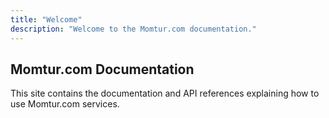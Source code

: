```yaml
---
title: "Welcome"
description: "Welcome to the Momtur.com documentation."
---
```


## Momtur.com Documentation

This site contains the documentation and API references explaining how to use Momtur.com services.
